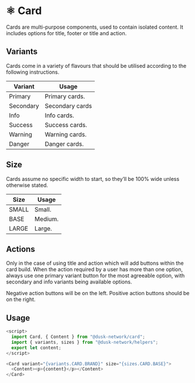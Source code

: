 
<Meta title="Docs/Components/Atoms/Card" />

# ⚛️ Card

Cards are multi-purpose components, used to contain isolated content. It includes options for title, footer or title and action.

## Variants

Cards come in a variety of flavours that should be utilised according to the following instructions.

| Variant   | Usage           |
| --------- | --------------- |
| Primary   | Primary cards.  |
| Secondary | Secondary cards |
| Info      | Info cards.     |
| Success   | Success cards.  |
| Warning   | Warning cards.  |
| Danger    | Danger cards.   |

## Size

Cards assume no specific width to start, so they’ll be 100% wide unless otherwise stated.

| Size  | Usage   |
| ----- | ------- |
| SMALL | Small.  |
| BASE  | Medium. |
| LARGE | Large.  |

## Actions

Only in the case of using title and action which will add buttons within the card build.
When the action required by a user has more than one option, always use one primary variant button for the most agreeable option, with secondary and info variants being available options.

Negative action buttons will be on the left. Positive action buttons should be on the right.

## Usage

```js
<script>
  import Card, { Content } from "@dusk-network/card";
  import { variants, sizes } from "@dusk-network/helpers";
  export let content;
</script>

<Card variant="{variants.CARD.BRAND}" size="{sizes.CARD.BASE}">
  <Content><p>{content}</p></Content>
</Card>
```
